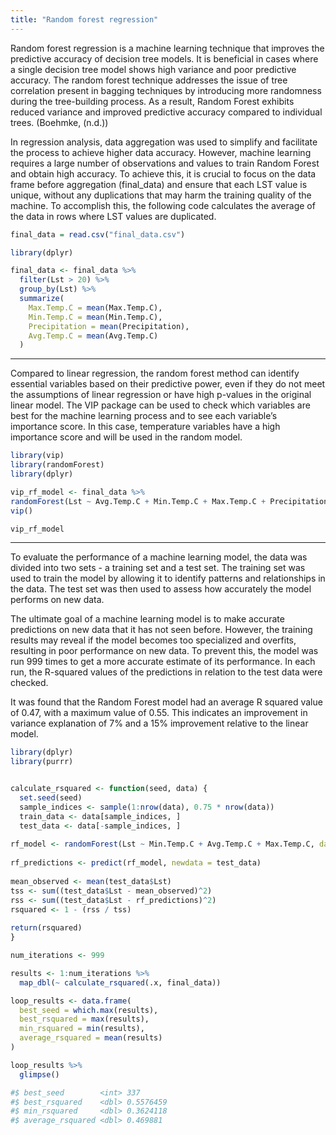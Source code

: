 ```yaml
---
title: "Random forest regression"
---
```


Random forest regression is a machine learning technique that improves the predictive accuracy of decision tree models. It is beneficial in cases where a single decision tree model shows high variance and poor predictive accuracy. The random forest technique addresses the issue of tree correlation present in bagging techniques by introducing more randomness during the tree-building process. As a result, Random Forest exhibits reduced variance and improved predictive accuracy compared to individual trees. (Boehmke, (n.d.))

In regression analysis, data aggregation was used to simplify and facilitate the process to achieve higher data accuracy. However, machine learning requires a large number of observations and values to train Random Forest and obtain high accuracy. To achieve this, it is crucial to focus on the data frame before aggregation (final_data) and ensure that each LST value is unique, without any duplications that may harm the training quality of the machine. To accomplish this, the following code calculates the average of the data in rows where LST values are duplicated.

```r
final_data = read.csv("final_data.csv")
```

```r
library(dplyr)

final_data <- final_data %>%
  filter(Lst > 20) %>%
  group_by(Lst) %>%
  summarize(
    Max.Temp.C = mean(Max.Temp.C),
    Min.Temp.C = mean(Min.Temp.C),
    Precipitation = mean(Precipitation),
    Avg.Temp.C = mean(Avg.Temp.C)
  )

```

------------------------------------------------------------------------

Compared to linear regression, the random forest method can identify essential variables based on their predictive power, even if they do not meet the assumptions of linear regression or have high p-values in the original linear model. The VIP package can be used to check which variables are best for the machine learning process and to see each variable's importance score. In this case, temperature variables have a high importance score and will be used in the random model.

```r
library(vip)
library(randomForest)
library(dplyr)

vip_rf_model <- final_data %>%
randomForest(Lst ~ Avg.Temp.C + Min.Temp.C + Max.Temp.C + Precipitation, data = .) %>%
vip()

vip_rf_model
```

------------------------------------------------------------------------

To evaluate the performance of a machine learning model, the data was divided into two sets - a training set and a test set. The training set was used to train the model by allowing it to identify patterns and relationships in the data. The test set was then used to assess how accurately the model performs on new data.

The ultimate goal of a machine learning model is to make accurate predictions on new data that it has not seen before. However, the training results may reveal if the model becomes too specialized and overfits, resulting in poor performance on new data. To prevent this, the model was run 999 times to get a more accurate estimate of its performance. In each run, the R-squared values of the predictions in relation to the test data were checked.

It was found that the Random Forest model had an average R squared value of 0.47, with a maximum value of 0.55. This indicates an improvement in variance explanation of 7% and a 15% improvement relative to the linear model.

```r
library(dplyr)
library(purrr)


calculate_rsquared <- function(seed, data) {
  set.seed(seed)  
  sample_indices <- sample(1:nrow(data), 0.75 * nrow(data))
  train_data <- data[sample_indices, ]
  test_data <- data[-sample_indices, ]
  
rf_model <- randomForest(Lst ~ Min.Temp.C + Avg.Temp.C + Max.Temp.C, data = train_data)
  
rf_predictions <- predict(rf_model, newdata = test_data)
  
mean_observed <- mean(test_data$Lst)
tss <- sum((test_data$Lst - mean_observed)^2)
rss <- sum((test_data$Lst - rf_predictions)^2)
rsquared <- 1 - (rss / tss)
  
return(rsquared)
}

num_iterations <- 999

results <- 1:num_iterations %>%
  map_dbl(~ calculate_rsquared(.x, final_data))

loop_results <- data.frame(
  best_seed = which.max(results),
  best_rsquared = max(results),
  min_rsquared = min(results),
  average_rsquared = mean(results)
)

loop_results %>%
  glimpse()

#$ best_seed        <int> 337
#$ best_rsquared    <dbl> 0.5576459
#$ min_rsquared     <dbl> 0.3624118
#$ average_rsquared <dbl> 0.469881

```
